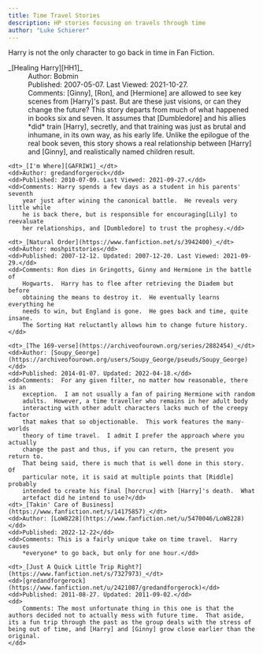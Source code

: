 ```yaml
---
title: Time Travel Stories
description: HP stories focusing on travels through time
author: "Luke Schierer"
---
```


Harry is not the only character to go back in time in Fan Fiction.

<dl>
    <dt>_[Healing Harry][HH1]_</dt>
    <dd>Author: Bobmin</dd>
    <dd>Published: 2007-05-07. Last Viewed: 2021-10-27.</dd>
    <dd>Comments: [Ginny], [Ron], and [Hermione] are allowed to see key
        scenes from [Harry]'s past. But are these just visions, or can they
        change the future?  This story departs from much of what happened in
        books six and seven. It assumes that [Dumbledore] and his allies
        *did* train [Harry], secretly, and that training was just as brutal
        and inhumane, in its own way, as his early life. Unlike the epilogue
        of the real book seven, this story shows a real relationship between
        [Harry] and [Ginny], and realistically named children result.</dd>

    <dt>_[I'm Where][GAFRIW1]_</dt>
    <dd>Author: gredandforgerock</dd>
    <dd>Published: 2010-07-09. Last Viewed: 2021-09-27.</dd>
    <dd>Comments: Harry spends a few days as a student in his parents' seventh
        year just after wining the canonical battle.  He reveals very little while
        he is back there, but is responsible for encouraging[Lily] to reevaluate
        her relationships, and [Dumbledore] to trust the prophesy.</dd>

    <dt>_[Natural Order](https://www.fanfiction.net/s/3942400)_</dt>
    <dd>Author: moshpitstories</dd>
    <dd>Published: 2007-12-12. Updated: 2007-12-20. Last Viewed: 2021-09-29.</dd>
    <dd>Comments: Ron dies in Gringotts, Ginny and Hermione in the battle of
        Hogwarts.  Harry has to flee after retrieving the Diadem but before
        obtaining the means to destroy it.  He eventually learns everything he
        needs to win, but England is gone.  He goes back and time, quite insane.
        The Sorting Hat reluctantly allows him to change future history.</dd>

    <dt>_[The 169-verse](https://archiveofourown.org/series/2882454)_</dt>
    <dd>Author: [Soupy_George](https://archiveofourown.org/users/Soupy_George/pseuds/Soupy_George)</dd>
    <dd>Published: 2014-01-07. Updated: 2022-04-18.</dd>
    <dd>Comments:  For any given filter, no matter how reasonable, there is an
        exception.  I am not usually a fan of pairing Hermione with random
        adults.  However, a time traveller who remains in her adult body
        interacting with other adult characters lacks much of the creepy factor
        that makes that so objectionable.  This work features the many-worlds
        theory of time travel.  I admit I prefer the approach where you actually
        change the past and thus, if you can return, the present you return to.
        That being said, there is much that is well done in this story.  Of
        particular note, it is said at multiple points that [Riddle] probably
        intended to create his final [horcrux] with [Harry]'s death.  What
        artefact did he intend to use?</dd>
    <dt>_[Takin' Care of Business](https://www.fanfiction.net/s/14175857)_</dt>
    <dd>Author: [LoW8228](https://www.fanfiction.net/u/5470046/LoW8228)</dd>
    <dd>Published: 2022-12-22</dd>
    <dd>Comments: This is a fairly unique take on time travel.  Harry causes
        *everyone* to go back, but only for one hour.</dd>

    <dt>_[Just A Quick Little Trip Right?](https://www.fanfiction.net/s/7327973)_</dt>
    <dd>[gredandforgerock](https://www.fanfiction.net/u/2421087/gredandforgerock)</dd>
    <dd>Published: 2011-08-27. Updated: 2011-09-02.</dd>
    <dd>
        Comments: The most unfortunate thing in this one is that the authors decided not to actually mess with future time.  That aside, its a fun trip through the past as the group deals with the stress of being out of time, and [Harry] and [Ginny] grow close earlier than the original.
    </dd>

</dl>

[Dumbledore]: </harrypedia/people/dumbledore/albus_percival_wulfric_brian>

[horcrux]: </harrypedia/magic/dark/horcruxes>

[HH1]: <https://bobmin.fanficauthors.net/Healing_Harry>

[GAFRIW1]: <https://www.fanfiction.net/s/6126906>

[Lily]: </harrypedia/people/evans/lily_j/>

[Ginny]: </harrypedia/people/weasley/ginevra_molly>

[Ron]: </harrypedia/people/weasley/ronald_bilius>

[Hermione]: </harrypedia/people/granger/hermione_jean>

[Harry]: </harrypedia/people/potter/harry_james>

[Riddle]: </harrypedia/people/riddle/tom_marvolo>
